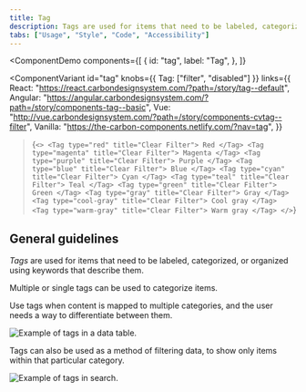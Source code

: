 ```yaml
---
title: Tag
description: Tags are used for items that need to be labeled, categorized, or organized using keywords that describe them.
tabs: ["Usage", "Style", "Code", "Accessibility"]
---
```


<ComponentDemo
  components={[
    {
      id: "tag",
      label: "Tag",
    },
  ]}
>
  <ComponentVariant
    id="tag"
    knobs={{ Tag: ["filter", "disabled"] }}
    links={{
      React: "https://react.carbondesignsystem.com/?path=/story/tag--default",
      Angular:
        "https://angular.carbondesignsystem.com/?path=/story/components-tag--basic",
      Vue:
        "http://vue.carbondesignsystem.com/?path=/story/components-cvtag--filter",
      Vanilla: "https://the-carbon-components.netlify.com/?nav=tag",
    }}
  >{`
  <>
<Tag type="red" title="Clear Filter"> Red </Tag>
<Tag type="magenta" title="Clear Filter"> Magenta </Tag>
<Tag type="purple" title="Clear Filter"> Purple </Tag>
<Tag type="blue" title="Clear Filter"> Blue </Tag>
<Tag type="cyan" title="Clear Filter"> Cyan </Tag>
<Tag type="teal" title="Clear Filter"> Teal </Tag>
<Tag type="green" title="Clear Filter"> Green </Tag>
<Tag type="gray" title="Clear Filter"> Gray </Tag>
<Tag type="cool-gray" title="Clear Filter"> Cool gray </Tag>
<Tag type="warm-gray" title="Clear Filter"> Warm gray </Tag>
</>
  `}</ComponentVariant>
</ComponentDemo>

## General guidelines

_Tags_ are used for items that need to be labeled, categorized, or organized using keywords that describe them.

Multiple or single tags can be used to categorize items.

Use tags when content is mapped to multiple categories, and the user needs a way to differentiate between them.

<Row>
<Column colLg={8}>

![Example of tags in a data table.](images/tag-usage-2.png)

</Column>
</Row>

Tags can also be used as a method of filtering data, to show only items within that particular category.

<Row>
<Column colLg={8}>

![Example of tags in search.](images/tag-usage-1.png)

</Column>
</Row>
